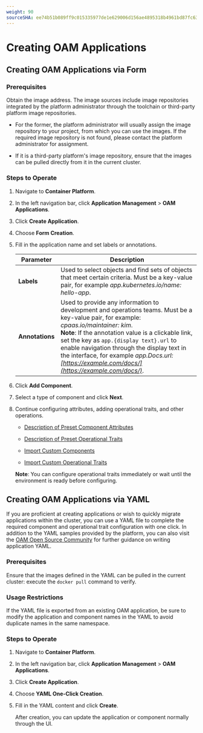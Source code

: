 ```yaml
---
weight: 90
sourceSHA: ee74b51b089ff9c015335977de1e629006d156ae4895318b4961bd87fc631ea6
---
```


# Creating OAM Applications

## Creating OAM Applications via Form

### Prerequisites

Obtain the image address. The image sources include image repositories integrated by the platform administrator through the toolchain or third-party platform image repositories.

- For the former, the platform administrator will usually assign the image repository to your project, from which you can use the images. If the required image repository is not found, please contact the platform administrator for assignment.

- If it is a third-party platform's image repository, ensure that the images can be pulled directly from it in the current cluster.

### Steps to Operate

1. Navigate to **Container Platform**.

2. In the left navigation bar, click **Application Management** > **OAM Applications**.

3. Click **Create Application**.

4. Choose **Form Creation**.

5. Fill in the application name and set labels or annotations.

   | Parameter | Description                                                                                                                                                                                                 |
   |-----------|-------------------------------------------------------------------------------------------------------------------------------------------------------------------------------------------------------------|
   | **Labels**  | Used to select objects and find sets of objects that meet certain criteria. Must be a key-value pair, for example *app.kubernetes.io/name: hello-app*.                                                                                      |
   | **Annotations** | Used to provide any information to development and operations teams. Must be a key-value pair, for example: *cpaas.io/maintainer: kim*. <br />**Note**: If the annotation value is a clickable link, set the key as `app.{display text}.url` to enable navigation through the display text in the interface, for example *app.Docs.url: [https://example.com/docs/](https://example.com/docs/)*. |

6. Click **Add Component**.

7. Select a type of component and click **Next**.

8. Continue configuring attributes, adding operational traits, and other operations.

   - [Description of Preset Component Attributes](/developer/oam_applications/concepts/component.mdx)

   - [Description of Preset Operational Traits](/developer/oam_applications/concepts/trait.mdx)

   - [Import Custom Components](/developer/oam_applications/how_to/component_style.mdx)

   - [Import Custom Operational Traits](/developer/oam_applications/how_to/component_style.mdx)

   **Note**: You can configure operational traits immediately or wait until the environment is ready before configuring.

## Creating OAM Applications via YAML

If you are proficient at creating applications or wish to quickly migrate applications within the cluster, you can use a YAML file to complete the required component and operational trait configuration with one click. In addition to the YAML samples provided by the platform, you can also visit the [OAM Open Source Community](https://github.com/oam-dev/spec/blob/master/7.application.md) for further guidance on writing application YAML.

### Prerequisites

Ensure that the images defined in the YAML can be pulled in the current cluster: execute the `docker pull` command to verify.

### Usage Restrictions

If the YAML file is exported from an existing OAM application, be sure to modify the application and component names in the YAML to avoid duplicate names in the same namespace.

### Steps to Operate

1. Navigate to **Container Platform**.

2. In the left navigation bar, click **Application Management** > **OAM Applications**.

3. Click **Create Application**.

4. Choose **YAML One-Click Creation**.

5. Fill in the YAML content and click **Create**.

   After creation, you can update the application or component normally through the UI.

